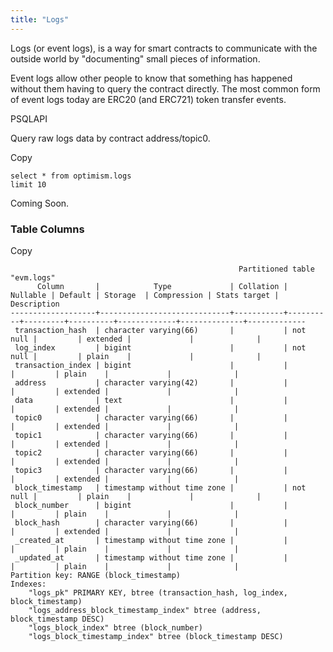 ```yaml
---
title: "Logs"
---
```


Logs (or event logs), is a way for smart contracts to communicate with the outside world by "documenting" small pieces of information.

Event logs allow other people to know that something has happened without them having to query the contract directly. The most common form of event logs today are ERC20 (and ERC721) token transfer events.

PSQLAPI

Query raw logs data by contract address/topic0.

Copy

```
select * from optimism.logs 
limit 10
```

Coming Soon.

### Table Columns

Copy

```
                                                   Partitioned table "evm.logs"
      Column       |            Type             | Collation | Nullable | Default | Storage  | Compression | Stats target | Description
-------------------+-----------------------------+-----------+----------+---------+----------+-------------+--------------+-------------
 transaction_hash  | character varying(66)       |           | not null |         | extended |             |              |
 log_index         | bigint                      |           | not null |         | plain    |             |              |
 transaction_index | bigint                      |           |          |         | plain    |             |              |
 address           | character varying(42)       |           |          |         | extended |             |              |
 data              | text                        |           |          |         | extended |             |              |
 topic0            | character varying(66)       |           |          |         | extended |             |              |
 topic1            | character varying(66)       |           |          |         | extended |             |              |
 topic2            | character varying(66)       |           |          |         | extended |             |              |
 topic3            | character varying(66)       |           |          |         | extended |             |              |
 block_timestamp   | timestamp without time zone |           | not null |         | plain    |             |              |
 block_number      | bigint                      |           |          |         | plain    |             |              |
 block_hash        | character varying(66)       |           |          |         | extended |             |              |
 _created_at       | timestamp without time zone |           |          |         | plain    |             |              |
 _updated_at       | timestamp without time zone |           |          |         | plain    |             |              |
Partition key: RANGE (block_timestamp)
Indexes:
    "logs_pk" PRIMARY KEY, btree (transaction_hash, log_index, block_timestamp)
    "logs_address_block_timestamp_index" btree (address, block_timestamp DESC)
    "logs_block_index" btree (block_number)
    "logs_block_timestamp_index" btree (block_timestamp DESC)
```


